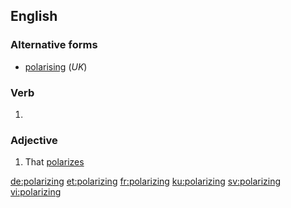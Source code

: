 ==English==

===Alternative forms===
* [[polarising]] (''UK'')

===Verb===
{{head|en|present participle}}

# {{present participle of|polarize|lang=en}}

===Adjective===
{{en-adj}}

# That [[polarize]]s

[[de:polarizing]]
[[et:polarizing]]
[[fr:polarizing]]
[[ku:polarizing]]
[[sv:polarizing]]
[[vi:polarizing]]